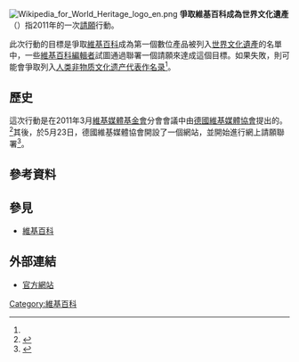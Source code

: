 {{更新|time=2018-12-15T23:48:04+00:00}}
{{NoteTA
|G1=IT
}}
[[File:Wikipedia_for_World_Heritage_logo_en.png|right]]
'''爭取維基百科成為世界文化遺產'''（{{lang-en|Wikipedia for World Heritage}}）指2011年的一次[[請願|請願]]行動。

此次行動的目標是爭取[[維基百科|維基百科]]成為第一個數位產品被列入[[世界文化遺產|世界文化遺產]]的名單中，一些[[維基百科編輯者|維基百科編輯者]]試圖通過聯署一個請願來達成這個目標。如果失敗，則可能會爭取列入[[人类非物质文化遗产代表作名录|人类非物质文化遗产代表作名录]]<ref name="Williams" />。

== 歷史 ==
這次行動是在2011年3月[[維基媒體基金會|維基媒體基金會]]分會會議中由[[德國維基媒體協會|德國維基媒體協會]]提出的。<ref>{{Cite web |url=http://meta.wikimedia.org/wiki/Wikimedia_Conference_2011/Documentation/Common_Project_I:_10_years_Wikipedia |title=存档副本 |accessdate=2011-05-29 |archive-date=2020-06-10 |archive-url=https://web.archive.org/web/20200610083932/https://meta.wikimedia.org/wiki/Wikimedia_Conference_2011/Documentation/Common_Project_I%3A_10_years_Wikipedia |dead-url=no }}</ref>其後，於5月23日，德國維基媒體協會開設了一個網站，並開始進行網上請願聯署<ref name="Williams">{{cite news|url=http://www.telegraph.co.uk/technology/wikipedia/8538333/Wikipedia-seeks-World-Heritage-Site-status.html|title=Wikipedia seeks World Heritage Site status|last=Williams|first=Christopher|date=2011-05-26|work=[[The_Daily_Telegraph|The Daily Telegraph]]|accessdate=2011-05-27|archive-date=2019-06-09|archive-url=https://web.archive.org/web/20190609023147/https://www.telegraph.co.uk/technology/wikipedia/8538333/Wikipedia-seeks-World-Heritage-Site-status.html|dead-url=no}}</ref>。

== 參考資料 ==
{{reflist|2}}

== 參見 ==
* [[維基百科|維基百科]]

== 外部連結 ==
* {{en}}{{de}}[http://wke.wikimedia.de 官方網站]{{Wayback|url=http://wke.wikimedia.de/ |date=20201023075923 }}
{{wikipedia-stub}}

[[Category:維基百科|Category:維基百科]]